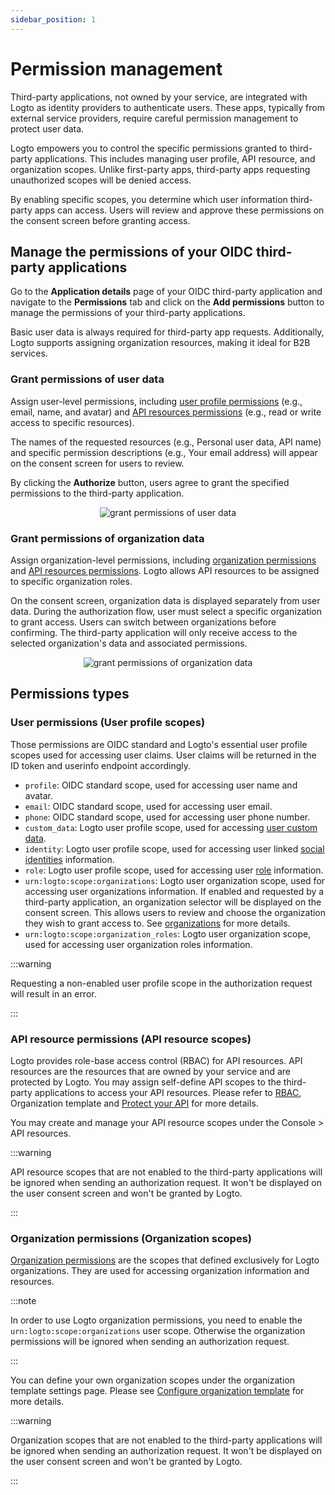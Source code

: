 ```yaml
---
sidebar_position: 1
---
```



# Permission management

Third-party applications, not owned by your service, are integrated with Logto as identity providers to authenticate users. These apps, typically from external service providers, require careful permission management to protect user data.

Logto empowers you to control the specific permissions granted to third-party applications. This includes managing user profile, API resource, and organization scopes. Unlike first-party apps, third-party apps requesting unauthorized scopes will be denied access.

By enabling specific scopes, you determine which user information third-party apps can access. Users will review and approve these permissions on the consent screen before granting access.

## Manage the permissions of your OIDC third-party applications

Go to the **Application details** page of your OIDC third-party application and navigate to the **Permissions** tab and click on the **Add permissions** button to manage the permissions of your third-party applications.

Basic user data is always required for third-party app requests. Additionally, Logto supports assigning organization resources, making it ideal for B2B services.

### Grant permissions of user data

Assign user-level permissions, including [user profile permissions](#user-permissions-user-profile-scopes) (e.g., email, name, and avatar) and [API resources permissions](#api-resource-permissions-api-resource-scopes) (e.g., read or write access to specific resources).

The names of the requested resources (e.g., Personal user data, API name) and specific permission descriptions (e.g., Your email address) will appear on the consent screen for users to review.

By clicking the **Authorize** button, users agree to grant the specified permissions to the third-party application.

<center>
  <img src={GrantPermissionsOfUserData} alt="grant permissions of user data" />
</center>

### Grant permissions of organization data

Assign organization-level permissions, including [organization permissions](#organization-permissions-organization-scopes) and [API resources permissions](#api-resource-permissions-api-resource-scopes). Logto allows API resources to be assigned to specific organization roles.

On the consent screen, organization data is displayed separately from user data. During the authorization flow, user must select a specific organization to grant access. Users can switch between organizations before confirming. The third-party application will only receive access to the selected organization's data and associated permissions.

<center>
  <img src={GrantPermissionsOfOrganizationData} alt="grant permissions of organization data" />
</center>

## Permissions types

### User permissions (User profile scopes)

Those permissions are OIDC standard and Logto's essential user profile scopes used for accessing user claims. User claims will be returned in the ID token and userinfo endpoint accordingly.

- `profile`: OIDC standard scope, used for accessing user name and avatar.
- `email`: OIDC standard scope, used for accessing user email.
- `phone`: OIDC standard scope, used for accessing user phone number.
- `custom_data`: Logto user profile scope, used for accessing [user custom data](/user-management/user-data/#custom-data).
- `identity`: Logto user profile scope, used for accessing user linked [social identities](/user-management/user-data/#social-identities) information.
- `role`: Logto user profile scope, used for accessing user [role](/authorization/role-based-access-control/#roles) information.
- `urn:logto:scope:organizations`: Logto user organization scope, used for accessing user organizations information. If enabled and requested by a third-party application, an organization selector will be displayed on the consent screen. This allows users to review and choose the organization they wish to grant access to. See [organizations](/organizations) for more details.
- `urn:logto:scope:organization_roles`: Logto user organization scope, used for accessing user organization roles information.

:::warning

Requesting a non-enabled user profile scope in the authorization request will result in an error.

:::

### API resource permissions (API resource scopes)

Logto provides role-base access control (RBAC) for API resources. API resources are the resources that are owned by your service and are protected by Logto. You may assign self-define API scopes to the third-party applications to access your API resources. Please refer to [RBAC](/authorization/role-based-access-control), Organization template and [Protect your API](/authorization/api-resources/protect-your-api/) for more details.

You may create and manage your API resource scopes under the <CloudLink to="/api-resources">Console > API resources</CloudLink>.

:::warning

API resource scopes that are not enabled to the third-party applications will be ignored when sending an authorization request. It won't be displayed on the user consent screen and won't be granted by Logto.

:::

### Organization permissions (Organization scopes)

[Organization permissions](/authorization/organization-template/#organization-permission) are the scopes that defined exclusively for Logto organizations. They are used for accessing organization information and resources.

:::note

In order to use Logto organization permissions, you need to enable the `urn:logto:scope:organizations` user scope. Otherwise the organization permissions will be ignored when sending an authorization request.

:::

You can define your own organization scopes under the organization template settings page. Please see [Configure organization template](/authorization/organization-template/configure-organization-template/) for more details.

:::warning

Organization scopes that are not enabled to the third-party applications will be ignored when sending an authorization request. It won't be displayed on the user consent screen and won't be granted by Logto.

:::

